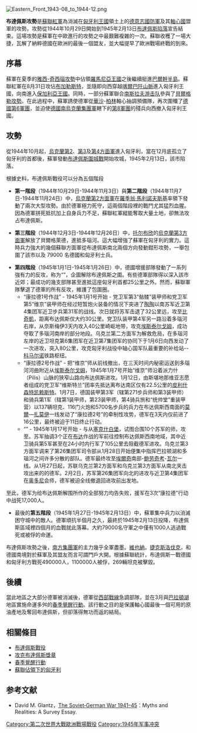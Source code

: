 {{FixBunching|beg}}
[[Image:Eastern_Front_1943-08_to_1944-12.png|thumb]]
{{FixBunching|mid}}
{{Campaignbox Axis-Soviet War}}
{{Campaignbox Hungary 1944-1945}}
{{Campaignbox Stalin's ten blows}}
{{FixBunching|end}}

'''布達佩斯攻勢'''是[[蘇聯紅軍|蘇聯紅軍]]為消滅在[[匈牙利王國_(1920-1946)|匈牙利王國]]領土上的[[德意志國防軍|德意志國防軍]]及其[[軸心國|軸心國]]盟軍的攻勢。攻勢從1944年10月29日開始到1945年2月13日[[布達佩斯戰役|布達佩斯陷落]]宣告結束。這場攻勢是蘇軍在中歐進行的攻勢之中最艱難複雜的一次。蘇聯收穫了一場大捷，瓦解了納粹德國在歐洲的最後一個盟友，並大幅提早了歐洲戰場終戰的到來。

==序幕==
蘇軍在夏季的[[雅西-奇西瑙攻勢|雅西-奇西瑙攻勢]]中佔領[[羅馬尼亞王國|羅馬尼亞王國]]之後繼續挺進[[巴爾幹半島|巴爾幹半島]]。蘇聯紅軍在8月31日攻佔[[布加勒斯特|布加勒斯特]]，並隨即向西穿越[[喀爾巴阡山脈|喀爾巴阡山脈]]進入匈牙利王國，向南進入[[保加利亞王國|保加利亞王國]]。同時，一部分蘇軍聯合[[南斯拉夫人民解放军和游击队|南斯拉夫游击队]]參與了[[貝爾格勒攻勢|貝爾格勒攻勢]]。在此過程中，蘇軍誘使德軍從[[華沙|華沙]]-[[柏林|柏林]]軸心抽調預備隊，再次圍殲了[[德國第6軍團|德國第6軍團]]，並迫使[[德國南烏克蘭集團軍|德國南烏克蘭集團軍]]轄下的[[德國第8軍團|第8軍團]]的殘兵向西撤入匈牙利王國。

==攻勢==
從1944年10月起，[[烏克蘭第2方面軍|烏克蘭第2]]、[[烏克蘭第3方面軍|第3]]及[[烏克蘭第4方面軍|第4方面軍]]進入匈牙利，當在12月底孤立了匈牙利的首都後，蘇軍發動[[布達佩斯戰役|布達佩斯圍城戰]]開始攻城，1945年2月13日，該市陷落。

根據史料，布達佩斯戰役可以分為五個階段

* '''第一階段'''（1944年10月29日-1944年11月3日）與'''第二階段'''（1944年11月7日-1944年11月24日）中，[[烏克蘭第2方面軍|烏克蘭第2方面軍]]在[[羅季翁·雅科夫列維奇·馬利諾夫斯基|羅季翁·馬利諾夫斯基]]率領下發動了兩次大型攻勢。由於德軍極力死守，這兩個階段裡的戰鬥尤其猛烈血腥。因為德軍拼死抵抗加上自身兵力不足，蘇聯紅軍縱能奪取大量土地，卻無法攻占布達佩斯。

* '''第三階段'''（1944年12月3日-1944年12月26日）中，[[费奥多尔·伊万诺维奇·托尔布欣|托尔布欣]]的[[烏克蘭第3方面軍|烏克蘭第3方面軍]]解放了貝爾格萊德，進抵多瑙河。這大幅增強了蘇軍在匈牙利的實力。這時兵力強大的幾個蘇聯方面軍從布達佩斯南北兩個方向發動鉗形攻勢，一舉包圍了該市以及 79000 名德國和匈牙利士兵。

* '''第四階段'''（1945年1月1日-1945年1月26日）中，德國增援部隊發動了一系列強有力的反攻，称为“{{tsl|en|Operation Konrad|康拉德作战}}”，企圖解除布達佩斯之圍。有些德軍部隊得以深入該市近郊；最成功的幾支部隊甚至進抵這座匈牙利首都25公里之外。然而，蘇聯軍隊擊退了德軍的所有反攻，維護了包圍圈。
** “康拉德1号作战” - 1945年1月1号开始 - {{tsl|en|IV SS Panzer Corps|党卫队装甲第4军}}党卫军第3“骷髅”装甲师和党卫军第5“维京”装甲师在经过短暂炮火装备的情况下突进了[[陶陶|陶陶]]以南苏军近卫第4集团军近卫步兵第31军的战线。次日就将苏军击退了32公里远，攻至[[比奇凱|比奇凱]]，距离布达佩斯仅大约30公里。党卫队装甲第4军另一路沿着多瑙河右岸，从奈斯梅伊3天内攻入40公里崎岖地带，攻克[[埃斯泰尔戈姆|埃斯泰尔戈姆]]，成功夺取了多瑙河南岸的部分地段。乌克兰第二方面军为解救危局，在多瑙河左岸的近卫坦克第6集团军在近卫第7集团军的协同下于1月6日向西发动了一次进攻，突入80公里，攻克匈牙利战役中轴心国军队最重要的补给站--[[科马尔诺|科马尔诺]]铁路枢纽。
** “康拉德2号作战” - {{tsl|en|IV SS Panzer Corps|党卫队装甲第4军}}把“维京”师从前线撤出，在三天时间内秘密运送到多瑙河河曲附近从[[埃斯泰尔戈姆|埃斯泰尔戈姆]]，1945年1月7号开始“维京”师沿着派力什（Pilis）山脉的狭窄山路向布达佩斯进攻。1月12日，由斯堪地那维亚志愿者组成的党卫军“维斯特兰”团率先抵达离布达南区仅有22.5公里的[[皮利什森特凯赖斯特|皮利什森特凯赖斯特]]。1月7日，德国装甲第3军（辖第271步兵师和第3装甲师）和骑兵第1军（辖第1装甲师，第23装甲师，第4骑兵旅和“统帅堂”重装甲营）以137辆坦克、116门火炮和5700名步兵的兵力在布达佩斯西南面的[[莫爾_(匈牙利)|莫爾]]—[[扎莫伊|扎莫伊]]一线发动了“康拉德2号”的牵制性攻势，德军在3天内仅前进了16公里，最终被迫于11日终止行动。
** “{{tsl|en|Operation Konrad III|康拉德3号作战}}” - 1945年1月17号开始 - {{tsl|en|IV SS Panzer Corps|党卫队装甲第4军}}与{{tsl|en|III Army Corps (Wehrmacht)|德国装甲第3军}}从[[塞克什白堡|塞克什白堡]]，试图合围10个苏军的师，攻至。苏军抽调3个正在[[布达|布达]]作战的军前往控制布达佩斯西南地域，其中近卫骑兵第5军甚至在24小时内行军了105公里去阻截德军进攻。乌克兰第3方面军调来了第26集团军司令部从1月28日开始便集中指挥巴拉顿湖和多瑙河之间许多分散的部队。德军最终攻至[[埃爾奇|埃爾奇]]南部-[[鲍劳奇考|鲍劳奇考]]-[[瓦尔_(匈牙利)|瓦尔]]一线。从1月27日起，苏联乌克兰第2方面军和乌克兰第3方面军从南北夹击攻出来的的德军。2月2日，苏军第26集团军向北的进攻与近卫第4集团军在[[奥多尼|奥多尼]]会师，德军被迫全线撤退回进攻前出发地。
至此，德军为给布达佩斯解围所作的全部努力均告失败，援军在3次“康拉德”行动中战死17,000人。

* 最後的'''第五階段'''（1945年1月27日-1945年2月13日）中，蘇軍集中兵力以消滅困守城中的敵人。德軍頑抗半個月之久，最終於1945年2月13日投降，布達佩斯區域裡四個月的血戰就此落幕。大約79000名守軍之中僅有1000人逃過戰死或被俘的命運。

布達佩斯攻勢之後，[[南方集團軍|南方集團軍]]的主力幾乎全軍盡墨。[[維也納|維也納]]，[[捷克斯洛伐克|捷克斯洛伐克]]，和德國南境對於蘇軍及其盟友而言可謂門戶大開。根據蘇聯統計，布達佩斯一戰德國和匈牙利方戰死490000人，1100000人被俘，269輛坦克被擊毀。

==後續==
當此地區之大部分德軍被消滅後，德軍從[[西方戰線_(第二次世界大戰)|西部戰線]]急調部隊，並在3月與[[巴拉頓湖|巴拉頓湖]]地區實施命運多舛的[[巴拉頓湖戰役|春季覺醒行動]]。該行動之目的是保護軸心國最後一個可用的原油產地及奪回布達佩斯，但卻落得無功而返的結局。


==相關條目==
* [[布達佩斯戰役|布達佩斯戰役]]
* [[攻克布達佩斯獎章|攻克布達佩斯獎章]]
* [[巴拉頓湖戰役|春季覺醒行動]]
* [[蘇聯佔領下的匈牙利|蘇聯佔領下的匈牙利]]

== 参考文献 ==
*David M. Glantz，[https://web.archive.org/web/20110709141048/http://www.strom.clemson.edu/publications/sg-war41-45.pdf The Soviet‐German War 1941–45]：Myths and Realities: A Survey Essay.

[[Category:第二次世界大戰歐洲戰場戰役|Category:第二次世界大戰歐洲戰場戰役]]
[[Category:1945年军事冲突|Category:1945年军事冲突]]